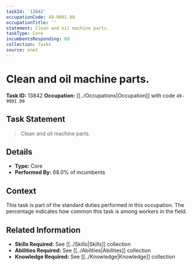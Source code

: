 ```yaml
---
taskId: '13842'
occupationCode: 49-9091.00
occupationTitle: ''
statement: Clean and oil machine parts.
taskType: Core
incumbentsResponding: 68
collection: Tasks
source: onet
---
```

# Clean and oil machine parts.

**Task ID:** 13842
**Occupation:** [[../Occupations|Occupation]] with code `49-9091.00`

## Task Statement

> Clean and oil machine parts.

## Details

- **Type:** Core
- **Performed By:** 68.0% of incumbents

## Context

This task is part of the standard duties performed in this occupation. The percentage indicates how common this task is among workers in the field.

## Related Information

- **Skills Required:** See [[../Skills|Skills]] collection
- **Abilities Required:** See [[../Abilities|Abilities]] collection
- **Knowledge Required:** See [[../Knowledge|Knowledge]] collection
